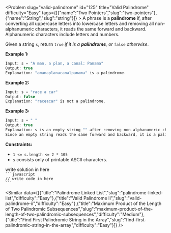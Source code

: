 
<Problem slug="valid-palindrome" id="125" title="Valid Palindrome" difficulty="Easy" tags={[{"name":"Two Pointers","slug":"two-pointers"},{"name":"String","slug":"string"}]} >
    A phrase is a **palindrome** if, after converting all uppercase letters into lowercase letters and removing all non-alphanumeric characters, it reads the same forward and backward. Alphanumeric characters include letters and numbers.

Given a string `s`, return `true` _if it is a **palindrome**, or_ `false` _otherwise_.

**Example 1:**

```javascript 
Input: s = "A man, a plan, a canal: Panama"
Output: true
Explanation: "amanaplanacanalpanama" is a palindrome.
```

**Example 2:**

```javascript 
Input: s = "race a car"
Output: false
Explanation: "raceacar" is not a palindrome.
```

**Example 3:**

```javascript 
Input: s = " "
Output: true
Explanation: s is an empty string "" after removing non-alphanumeric characters.
Since an empty string reads the same forward and backward, it is a palindrome.
```

**Constraints:**

*   `1 <= s.length <= 2 * 105`
*   `s` consists only of printable ASCII characters.
</Problem >

<Solution>
write solution in here
</Solution>

<Code>
```javascript
// write code in here
```
</Code>

<Similar data={[{"title":"Palindrome Linked List","slug":"palindrome-linked-list","difficulty":"Easy"},{"title":"Valid Palindrome II","slug":"valid-palindrome-ii","difficulty":"Easy"},{"title":"Maximum Product of the Length of Two Palindromic Subsequences","slug":"maximum-product-of-the-length-of-two-palindromic-subsequences","difficulty":"Medium"},{"title":"Find First Palindromic String in the Array","slug":"find-first-palindromic-string-in-the-array","difficulty":"Easy"}]} />
